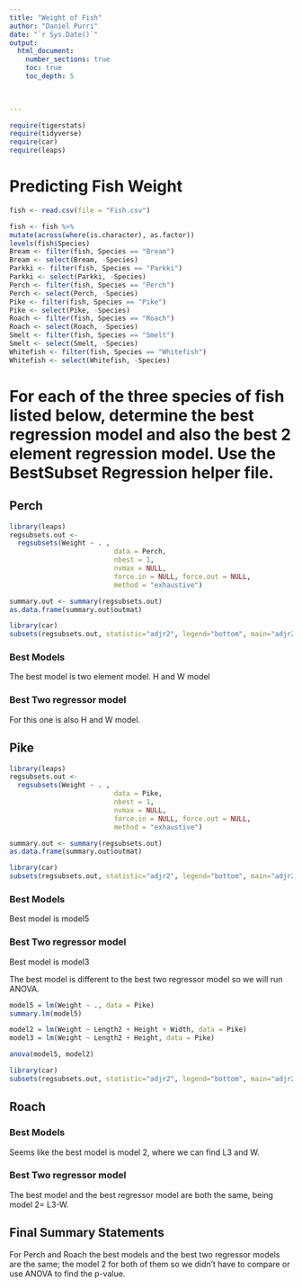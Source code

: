 ```yaml
---
title: "Weight of Fish"
author: "Daniel Purri"
date: "`r Sys.Date()`"  
output: 
  html_document:
    number_sections: true
    toc: true
    toc_depth: 5

 
    
---
```



```r
require(tigerstats)
require(tidyverse)
require(car)
require(leaps)
```

# Predicting Fish Weight
```r
fish <- read.csv(file = "Fish.csv")
```

```r
 
fish <- fish %>%
mutate(across(where(is.character), as.factor))
levels(fish$Species)
Bream <- filter(fish, Species == "Bream")
Bream <- select(Bream, -Species) 
Parkki <- filter(fish, Species == "Parkki")
Parkki <- select(Parkki, -Species) 
Perch <- filter(fish, Species == "Perch")
Perch <- select(Perch, -Species) 
Pike <- filter(fish, Species == "Pike")
Pike <- select(Pike, -Species) 
Roach <- filter(fish, Species == "Roach")
Roach <- select(Roach, -Species) 
Smelt <- filter(fish, Species == "Smelt")
Smelt <- select(Smelt, -Species) 
Whitefish <- filter(fish, Species == "Whitefish")
Whitefish <- select(Whitefish, -Species) 
```

# For each of the three species of fish listed below, determine the best regression model and also the best 2 element regression model. Use the BestSubset Regression helper file.


## Perch


```r
library(leaps)
regsubsets.out <-
  regsubsets(Weight ~ . ,
                          data = Perch,
                          nbest = 1, 
                          nvmax = NULL, 
                          force.in = NULL, force.out = NULL, 
                          method = "exhaustive")

summary.out <- summary(regsubsets.out)
as.data.frame(summary.out$outmat)
```


```r
library(car)
subsets(regsubsets.out, statistic="adjr2", legend="bottom", main="adjr2")
```


### Best Models

The best model is two element model. H and W model

### Best Two regressor model

For this one is also H and W model.

## Pike

```r
library(leaps)
regsubsets.out <-
  regsubsets(Weight ~ . ,
                          data = Pike,
                          nbest = 1, 
                          nvmax = NULL, 
                          force.in = NULL, force.out = NULL, 
                          method = "exhaustive")

summary.out <- summary(regsubsets.out)
as.data.frame(summary.out$outmat)
```

```r
library(car)
subsets(regsubsets.out, statistic="adjr2", legend="bottom", main="adjr2")
```



### Best Models

Best model is model5

### Best Two regressor model

Best model is model3

The best model is different to the best two regressor model so we will run ANOVA.

```r
model5 = lm(Weight ~ ., data = Pike)
summary.lm(model5)

model2 = lm(Weight ~ Length2 + Height + Width, data = Pike)
model3 = lm(Weight ~ Length2 + Height, data = Pike)

anova(model5, model2)
```


```r
library(car)
subsets(regsubsets.out, statistic="adjr2", legend="bottom", main="adjr2")
```


## Roach

### Best Models

Seems like the best model is model 2, where we can find L3 and W.

### Best Two regressor model

The best model and the best regressor model are both the same, being model 2= L3-W.

## Final Summary Statements

For Perch and Roach the best models and the best two regressor models are the same; the model 2 for
both of them so we didn't have to compare or use ANOVA to find the p-value.
